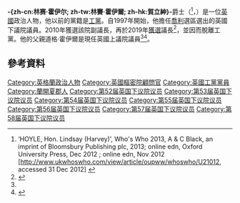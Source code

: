 {{noteTA
|G1=PoliticiansUK
}}
{{Infobox officeholder
| image = Official portrait of Rt Hon Sir Lindsay Hoyle MP crop 2.jpg
| name =  林赛·霍伊尔爵士<small> [[非常尊敬的|閣下]]</small>
| original_name = The Rt. Hon Sir Lindsay Hoyle {{Post-nominals|country=GBR|MP}} 
| original_name_lang = en
| office = [[英國下議院議長|英國下議院議長]]
| deputy = 
| monarch = [[伊丽莎白二世|伊丽莎白二世]]
| primeminister = [[鲍里斯·约翰逊|鲍里斯·约翰逊]]
| term_start = 2019年11月4日
| term_end = 
| predecessor = [[白高漢|白高漢]]
| office3 = [[英國下議院|英國下議院]]议员<br>[[喬利_(英國國會選區)|喬利]]選區
| majority3 = 7,512 (13.5%)
| successor3 = 
| term_start3 = 1997年5月1日
| term_end3 = 
| birth_date = {{Birth date and age|df=y|1957|06|10}}
| birth_place = {{GBR}}[[英格蘭|英格蘭]][[蘭開夏|蘭開夏]]{{le|阿德林頓|Adlington, Lancashire}}
| nationality = {{GBR}}
| spouse = Lynda Anne Fowler ({{SetTitle|divorced|div.}} 1982)<br/>{{marriage|Catherine Swindley|1993}}
}}
'''-{zh-cn:林赛·霍伊尔; zh-tw:林賽·霍伊爾; zh-hk:賀立紳}-'''爵士（{{lang-en|Sir Lindsay Harvey Hoyle}}<ref name="ww">‘HOYLE, Hon. Lindsay (Harvey)’, Who's Who 2013, A & C Black, an imprint of Bloomsbury Publishing plc, 2013; online edn, Oxford University Press, Dec 2012 ; online edn, Nov 2012 [http://www.ukwhoswho.com/view/article/oupww/whoswho/U21012, accessed 31 Dec 2012] {{Wayback|url=http://www.ukwhoswho.com/view/article/oupww/whoswho/U21012, |date=20200218063109 }}</ref>，{{bd|1957年|6月10日}}）是一位[[英國|英國]]政治人物，他以前的黨籍是[[工黨_(英國)|工黨]]。自1997年開始，他擔任[[喬利_(英國國會選區)|喬利]]選區選出的英國下議院議員。2010年獲選該院副議長，再於2019年[[2019年英國下議院議長選舉|獲選]]議長<ref name="rthk">{{cite news |url=https://news.rthk.hk/rthk/ch/component/k2/1490107-20191105.htm |title=工黨賀立紳當選英國國會下議院新議長 |publisher=[[香港電台|香港電台]]中文新聞 |date=2019-11-05 |access-date=2019-11-05 |language=zh-hant |archive-date=2020-07-04 |archive-url=https://web.archive.org/web/20200704182822/https://news.rthk.hk/rthk/ch/component/k2/1490107-20191105.htm |dead-url=no }}</ref>，並因而脫離工黨。他的父親道格·霍伊爾是現任英國上議院議員<ref name="ww" /><ref>{{Cite web |url=http://www.burkespeerage.com/Search/FamilyHomepageFull.aspx?FID=6958 |title=www.burkespeerage.com |access-date=2016-03-07|dead-url=yes }}{{dead link|fix-attempted=yes}}</ref>。

==參考資料==
{{Reflist}}

{{DEFAULTSORT:Hoyle, Lindsay}}
[[Category:英格蘭政治人物|Category:英格蘭政治人物]]
[[Category:英國樞密院顧問官|Category:英國樞密院顧問官]]
[[Category:英國工黨黨員|Category:英國工黨黨員]]
[[Category:蘭開夏郡人|Category:蘭開夏郡人]]
[[Category:第52届英国下议院议员|Category:第52届英国下议院议员]]
[[Category:第53届英国下议院议员|Category:第53届英国下议院议员]]
[[Category:第54届英国下议院议员|Category:第54届英国下议院议员]]
[[Category:第55届英国下议院议员|Category:第55届英国下议院议员]]
[[Category:第56届英国下议院议员|Category:第56届英国下议院议员]]
[[Category:第57届英国下议院议员|Category:第57届英国下议院议员]]
[[Category:第58届英国下议院议员|Category:第58届英国下议院议员]]
